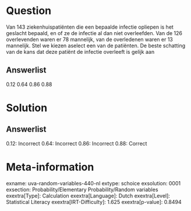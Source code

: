Question
========

Van 143 ziekenhuispatiënten die een bepaalde infectie opliepen is het
geslacht bepaald, en of ze de infectie al dan niet overleefden. Van de
126 overlevenden waren er 78 mannelijk, van de overledenen waren er 13
mannelijk. Stel we kiezen aselect een van de patiënten. De beste
schatting van de kans dat deze patiënt de infectie overleeft is gelijk
aan

Answerlist
----------

0.12
0.64
0.86
0.88

Solution
========

Answerlist
----------

0.12: Incorrect
0.64: Incorrect
0.86: Incorrect
0.88: Correct

Meta-information
================
exname: uva-random-variables-440-nl
extype: schoice
exsolution: 0001
exsection: Probability/Elementary Probability/Random variables
exextra[Type]: Calculation
exextra[Language]: Dutch
exextra[Level]: Statistical Literacy
exextra[IRT-Difficulty]: 1.625
exextra[p-value]: 0.8494
